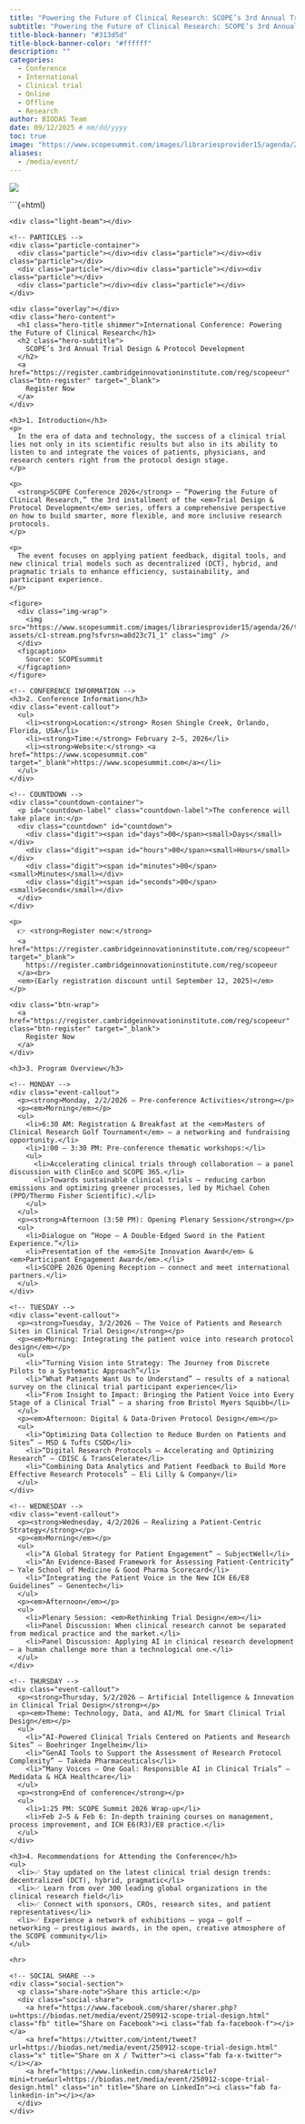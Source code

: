 ```yaml
---
title: "Powering the Future of Clinical Research: SCOPE’s 3rd Annual Trial Design & Protocol Development"
subtitle: "Powering the Future of Clinical Research: SCOPE’s 3rd Annual Trial Design & Protocol Development"
title-block-banner: "#313d5d"
title-block-banner-color: "#ffffff"
description: ""
categories:
  - Conference
  - International
  - Clinical trial
  - Online
  - Offline
  - Research
author: BIODAS Team
date: 09/12/2025 # mm/dd/yyyy
toc: true
image: "https://www.scopesummit.com/images/librariesprovider15/agenda/26/track-assets/c1-stream.png?sfvrsn=a0d23c71_1"
aliases: 
  - /media/event/
---
```


![](https://www.scopesummit.com/images/librariesprovider15/home/26/hero-video2.png?sfvrsn=e16066a5_1){fig-align="center" class="img-cover"}



```{=html}
<!-- Attach CSS file -->
<link rel="stylesheet" href="section-event-template.css">

<!-- Font Awesome CDN (to display social media icons) -->
<link rel="stylesheet" href="https://cdnjs.cloudflare.com/ajax/libs/font-awesome/6.5.0/css/all.min.css">

<section class="section-event-template">
  <div class="event-hero">
    <div class="light-beam"></div>

    <!-- PARTICLES -->
    <div class="particle-container">
      <div class="particle"></div><div class="particle"></div><div class="particle"></div>
      <div class="particle"></div><div class="particle"></div><div class="particle"></div>
      <div class="particle"></div><div class="particle"></div>
    </div>

    <div class="overlay"></div>
    <div class="hero-content">
      <h1 class="hero-title shimmer">International Conference: Powering the Future of Clinical Research</h1>
      <h2 class="hero-subtitle">
        SCOPE’s 3rd Annual Trial Design & Protocol Development
      </h2>
      <a href="https://register.cambridgeinnovationinstitute.com/reg/scopeeur" class="btn-register" target="_blank">
        Register Now
      </a>
    </div>
  </div>

  <div class="event-body">

    <h3>1. Introduction</h3>
    <p>
      In the era of data and technology, the success of a clinical trial lies not only in its scientific results but also in its ability to listen to and integrate the voices of patients, physicians, and research centers right from the protocol design stage.
    </p>

    <p>
      <strong>SCOPE Conference 2026</strong> – “Powering the Future of Clinical Research,” the 3rd installment of the <em>Trial Design & Protocol Development</em> series, offers a comprehensive perspective on how to build smarter, more flexible, and more inclusive research protocols.
    </p>

    <p>
      The event focuses on applying patient feedback, digital tools, and new clinical trial models such as decentralized (DCT), hybrid, and pragmatic trials to enhance efficiency, sustainability, and participant experience.
    </p>

    <figure>
      <div class="img-wrap">
        <img src="https://www.scopesummit.com/images/librariesprovider15/agenda/26/track-assets/c1-stream.png?sfvrsn=a0d23c71_1" class="img" />
      </div>
      <figcaption>
        Source: SCOPEsummit
      </figcaption>
    </figure>

    <!-- CONFERENCE INFORMATION -->
    <h3>2. Conference Information</h3>
    <div class="event-callout">
      <ul>
        <li><strong>Location:</strong> Rosen Shingle Creek, Orlando, Florida, USA</li>
        <li><strong>Time:</strong> February 2–5, 2026</li>
        <li><strong>Website:</strong> <a href="https://www.scopesummit.com" target="_blank">https://www.scopesummit.com</a></li>
      </ul>
    </div>

    <!-- COUNTDOWN -->
    <div class="countdown-container">
      <p id="countdown-label" class="countdown-label">The conference will take place in:</p>
      <div class="countdown" id="countdown">
        <div class="digit"><span id="days">00</span><small>Days</small></div>
        <div class="digit"><span id="hours">00</span><small>Hours</small></div>
        <div class="digit"><span id="minutes">00</span><small>Minutes</small></div>
        <div class="digit"><span id="seconds">00</span><small>Seconds</small></div>
      </div>
    </div>

    <p>
      👉 <strong>Register now:</strong> 
      <a href="https://register.cambridgeinnovationinstitute.com/reg/scopeeur" target="_blank">
        https://register.cambridgeinnovationinstitute.com/reg/scopeeur
      </a><br>
      <em>(Early registration discount until September 12, 2025)</em>
    </p>

    <div class="btn-wrap">
      <a href="https://register.cambridgeinnovationinstitute.com/reg/scopeeur" class="btn-register" target="_blank">
        Register Now
      </a>
    </div>

    <h3>3. Program Overview</h3>

    <!-- MONDAY -->
    <div class="event-callout">
      <p><strong>Monday, 2/2/2026 – Pre-conference Activities</strong></p>
      <p><em>Morning</em></p>
      <ul>
        <li>6:30 AM: Registration & Breakfast at the <em>Masters of Clinical Research Golf Tournament</em> – a networking and fundraising opportunity.</li>
        <li>1:00 – 3:30 PM: Pre-conference thematic workshops:</li>
        <ul>
          <li>Accelerating clinical trials through collaboration – a panel discussion with ClinEco and SCOPE 365.</li>
          <li>Towards sustainable clinical trials – reducing carbon emissions and optimizing greener processes, led by Michael Cohen (PPD/Thermo Fisher Scientific).</li>
        </ul>
      </ul>
      <p><strong>Afternoon (3:50 PM): Opening Plenary Session</strong></p>
      <ul>
        <li>Dialogue on “Hope – A Double-Edged Sword in the Patient Experience.”</li>
        <li>Presentation of the <em>Site Innovation Award</em> & <em>Participant Engagement Award</em>.</li>
        <li>SCOPE 2026 Opening Reception – connect and meet international partners.</li>
      </ul>
    </div>

    <!-- TUESDAY -->
    <div class="event-callout">
      <p><strong>Tuesday, 3/2/2026 – The Voice of Patients and Research Sites in Clinical Trial Design</strong></p>
      <p><em>Morning: Integrating the patient voice into research protocol design</em></p>
      <ul>
        <li>“Turning Vision into Strategy: The Journey from Discrete Pilots to a Systematic Approach”</li>
        <li>“What Patients Want Us to Understand” – results of a national survey on the clinical trial participant experience</li>
        <li>“From Insight to Impact: Bringing the Patient Voice into Every Stage of a Clinical Trial” – a sharing from Bristol Myers Squibb</li>
      </ul>
      <p><em>Afternoon: Digital & Data-Driven Protocol Design</em></p>
      <ul>
        <li>“Optimizing Data Collection to Reduce Burden on Patients and Sites” – MSD & Tufts CSDD</li>
        <li>“Digital Research Protocols – Accelerating and Optimizing Research” – CDISC & TransCelerate</li>
        <li>“Combining Data Analytics and Patient Feedback to Build More Effective Research Protocols” – Eli Lilly & Company</li>
      </ul>
    </div>

    <!-- WEDNESDAY -->
    <div class="event-callout">
      <p><strong>Wednesday, 4/2/2026 – Realizing a Patient-Centric Strategy</strong></p>
      <p><em>Morning</em></p>
      <ul>
        <li>“A Global Strategy for Patient Engagement” – SubjectWell</li>
        <li>“An Evidence-Based Framework for Assessing Patient-Centricity” – Yale School of Medicine & Good Pharma Scorecard</li>
        <li>“Integrating the Patient Voice in the New ICH E6/E8 Guidelines” – Genentech</li>
      </ul>
      <p><em>Afternoon</em></p>
      <ul>
        <li>Plenary Session: <em>Rethinking Trial Design</em></li>
        <li>Panel Discussion: When clinical research cannot be separated from medical practice and the market.</li>
        <li>Panel Discussion: Applying AI in clinical research development – a human challenge more than a technological one.</li>
      </ul>
    </div>

    <!-- THURSDAY -->
    <div class="event-callout">
      <p><strong>Thursday, 5/2/2026 – Artificial Intelligence & Innovation in Clinical Trial Design</strong></p>
      <p><em>Theme: Technology, Data, and AI/ML for Smart Clinical Trial Design</em></p>
      <ul>
        <li>“AI-Powered Clinical Trials Centered on Patients and Research Sites” – Boehringer Ingelheim</li>
        <li>“GenAI Tools to Support the Assessment of Research Protocol Complexity” – Takeda Pharmaceuticals</li>
        <li>“Many Voices – One Goal: Responsible AI in Clinical Trials” – Medidata & HCA Healthcare</li>
      </ul>
      <p><strong>End of conference</strong></p>
      <ul>
        <li>1:25 PM: SCOPE Summit 2026 Wrap-up</li>
        <li>Feb 2–5 & Feb 6: In-depth training courses on management, process improvement, and ICH E6(R3)/E8 practice.</li>
      </ul>
    </div>

    <h3>4. Recommendations for Attending the Conference</h3>
    <ul>
      <li>✅ Stay updated on the latest clinical trial design trends: decentralized (DCT), hybrid, pragmatic</li>
      <li>✅ Learn from over 300 leading global organizations in the clinical research field</li>
      <li>✅ Connect with sponsors, CROs, research sites, and patient representatives</li>
      <li>✅ Experience a network of exhibitions – yoga – golf – networking – prestigious awards, in the open, creative atmosphere of the SCOPE community</li>
    </ul>

    <hr>

    <!-- SOCIAL SHARE -->
    <div class="social-section">
      <p class="share-note">Share this article:</p>
      <div class="social-share">
        <a href="https://www.facebook.com/sharer/sharer.php?u=https://biodas.net/media/event/250912-scope-trial-design.html" class="fb" title="Share on Facebook"><i class="fab fa-facebook-f"></i></a>
        <a href="https://twitter.com/intent/tweet?url=https://biodas.net/media/event/250912-scope-trial-design.html" class="x" title="Share on X / Twitter"><i class="fab fa-x-twitter"></i></a>
        <a href="https://www.linkedin.com/shareArticle?mini=true&url=https://biodas.net/media/event/250912-scope-trial-design.html" class="in" title="Share on LinkedIn"><i class="fab fa-linkedin-in"></i></a>
      </div>
    </div>
  </div>
</section>

<!-- COUNTDOWN SCRIPT -->
<script>
  const targetDate = new Date("Feb 2, 2026 08:00:00").getTime();
</script>

<script src="section-event-template.js"></script>


